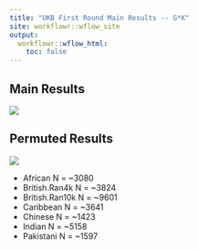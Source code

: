 ```yaml
---
title: "UKB First Round Main Results -- G*K"
site: workflowr::wflow_site
output:
  workflowr::wflow_html:
    toc: false
---
```


## Main Results

![](https://raw.githubusercontent.com/mturchin20/InterPath/master/images/20190103.InterPath.Vs2.GK.Analysis.MainResults.vs3.png)

## Permuted Results

![](https://raw.githubusercontent.com/mturchin20/InterPath/master/images/20190103.InterPath.Vs2.GK.perm1.Analysis.MainResults.vs3.png)

 * African N = ~3080
 * British.Ran4k N = ~3824
 * British.Ran10k N = ~9601 
 * Caribbean N = ~3641
 * Chinese N = ~1423
 * Indian N = ~5158
 * Pakistani N = ~1597


